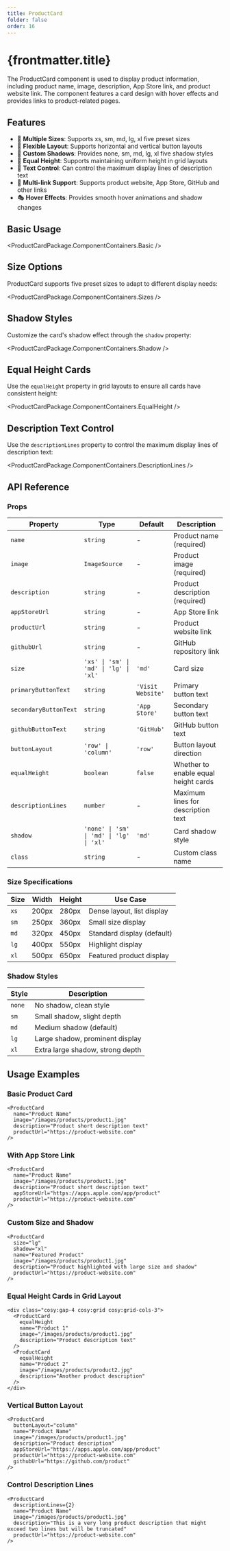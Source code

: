 ```yaml
---
title: ProductCard
folder: false
order: 16
---
```



# {frontmatter.title}

The ProductCard component is used to display product information, including product name, image, description, App Store link, and product website link. The component features a card design with hover effects and provides links to product-related pages.

## Features

- 🎨 **Multiple Sizes**: Supports xs, sm, md, lg, xl five preset sizes
- 🎯 **Flexible Layout**: Supports horizontal and vertical button layouts
- 🌟 **Custom Shadows**: Provides none, sm, md, lg, xl five shadow styles
- 📏 **Equal Height**: Supports maintaining uniform height in grid layouts
- 📝 **Text Control**: Can control the maximum display lines of description text
- 🔗 **Multi-link Support**: Supports product website, App Store, GitHub and other links
- 🎭 **Hover Effects**: Provides smooth hover animations and shadow changes

## Basic Usage

<ProductCardPackage.ComponentContainers.Basic />

## Size Options

ProductCard supports five preset sizes to adapt to different display needs:

<ProductCardPackage.ComponentContainers.Sizes />

## Shadow Styles

Customize the card's shadow effect through the `shadow` property:

<ProductCardPackage.ComponentContainers.Shadow />

## Equal Height Cards

Use the `equalHeight` property in grid layouts to ensure all cards have consistent height:

<ProductCardPackage.ComponentContainers.EqualHeight />

## Description Text Control

Use the `descriptionLines` property to control the maximum display lines of description text:

<ProductCardPackage.ComponentContainers.DescriptionLines />

## API Reference

### Props

| Property | Type | Default | Description |
|----------|------|---------|-------------|
| `name` | `string` | - | Product name (required) |
| `image` | `ImageSource` | - | Product image (required) |
| `description` | `string` | - | Product description (required) |
| `appStoreUrl` | `string` | - | App Store link |
| `productUrl` | `string` | - | Product website link |
| `githubUrl` | `string` | - | GitHub repository link |
| `size` | `'xs' \| 'sm' \| 'md' \| 'lg' \| 'xl'` | `'md'` | Card size |
| `primaryButtonText` | `string` | `'Visit Website'` | Primary button text |
| `secondaryButtonText` | `string` | `'App Store'` | Secondary button text |
| `githubButtonText` | `string` | `'GitHub'` | GitHub button text |
| `buttonLayout` | `'row' \| 'column'` | `'row'` | Button layout direction |
| `equalHeight` | `boolean` | `false` | Whether to enable equal height cards |
| `descriptionLines` | `number` | - | Maximum lines for description text |
| `shadow` | `'none' \| 'sm' \| 'md' \| 'lg' \| 'xl'` | `'md'` | Card shadow style |
| `class` | `string` | - | Custom class name |

### Size Specifications

| Size | Width | Height | Use Case |
|------|-------|--------|----------|
| `xs` | 200px | 280px | Dense layout, list display |
| `sm` | 250px | 360px | Small size display |
| `md` | 320px | 450px | Standard display (default) |
| `lg` | 400px | 550px | Highlight display |
| `xl` | 500px | 650px | Featured product display |

### Shadow Styles

| Style | Description |
|-------|-------------|
| `none` | No shadow, clean style |
| `sm` | Small shadow, slight depth |
| `md` | Medium shadow (default) |
| `lg` | Large shadow, prominent display |
| `xl` | Extra large shadow, strong depth |

## Usage Examples

### Basic Product Card

```astro
<ProductCard
  name="Product Name"
  image="/images/products/product1.jpg"
  description="Product short description text"
  productUrl="https://product-website.com"
/>
```

### With App Store Link

```astro
<ProductCard
  name="Product Name"
  image="/images/products/product1.jpg"
  description="Product short description text"
  appStoreUrl="https://apps.apple.com/app/product"
  productUrl="https://product-website.com"
/>
```

### Custom Size and Shadow

```astro
<ProductCard
  size="lg"
  shadow="xl"
  name="Featured Product"
  image="/images/products/product1.jpg"
  description="Product highlighted with large size and shadow"
  productUrl="https://product-website.com"
/>
```

### Equal Height Cards in Grid Layout

```astro
<div class="cosy:gap-4 cosy:grid cosy:grid-cols-3">
  <ProductCard
    equalHeight
    name="Product 1"
    image="/images/products/product1.jpg"
    description="Product description text"
  />
  <ProductCard
    equalHeight
    name="Product 2"
    image="/images/products/product2.jpg"
    description="Another product description"
  />
</div>
```

### Vertical Button Layout

```astro
<ProductCard
  buttonLayout="column"
  name="Product Name"
  image="/images/products/product1.jpg"
  description="Product description"
  appStoreUrl="https://apps.apple.com/app/product"
  productUrl="https://product-website.com"
  githubUrl="https://github.com/product"
/>
```

### Control Description Lines

```astro
<ProductCard
  descriptionLines={2}
  name="Product Name"
  image="/images/products/product1.jpg"
  description="This is a very long product description that might exceed two lines but will be truncated"
  productUrl="https://product-website.com"
/>
``` 
